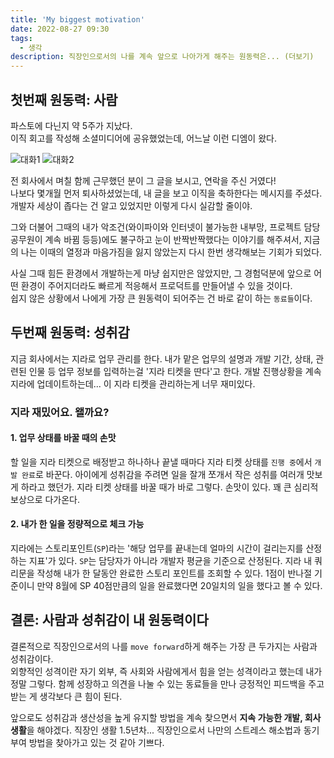 ```yaml
---
title: 'My biggest motivation'
date: 2022-08-27 09:30
tags:
  - 생각
description: 직장인으로서의 나를 계속 앞으로 나아가게 해주는 원동력은... (더보기)
---
```


## 첫번째 원동력: 사람

파스토에 다닌지 약 5주가 지났다.  
이직 회고를 작성해 소셜미디어에 공유했었는데, 어느날 이런 디엠이 왔다.

![대화1](/images/blog/2208/meet1.jpg)
![대화2](/images/blog/2208/meet2.jpg)

전 회사에서 며칠 함께 근무했던 분이 그 글을 보시고, 연락을 주신 거였다!  
나보다 몇개월 먼저 퇴사하셨었는데, 내 글을 보고 이직을 축하한다는 메시지를 주셨다.
개발자 세상이 좁다는 건 알고 있었지만 이렇게 다시 실감할 줄이야.

그와 더불어 그때의 내가 악조건(와이파이와 인터넷이 불가능한 내부망, 프로젝트 담당 공무원이 계속 바뀜 등등)에도 불구하고
눈이 반짝반짝했다는 이야기를 해주셔서, 지금의 나는 이때의 열정과 마음가짐을 잃지 않았는지 다시 한번 생각해보는 기회가 되었다.

사실 그때 힘든 환경에서 개발하는게 마냥 쉽지만은 않았지만,
그 경험덕분에 앞으로 어떤 환경이 주어지더라도 빠르게 적응해서 프로덕트를 만들어낼 수 있을 것이다.  
쉽지 않은 상황에서 나에게 가장 큰 원동력이 되어주는 건 바로 같이 하는 `동료들`이다.

## 두번째 원동력: 성취감

지금 회사에서는 지라로 업무 관리를 한다.
내가 맡은 업무의 설명과 개발 기간, 상태, 관련된 인물 등 업무 정보를 입력하는걸 '지라 티켓을 딴다'고 한다.
개발 진행상황을 계속 지라에 업데이트하는데... 이 지라 티켓을 관리하는게 너무 재미있다.

### 지라 재밌어요. 왤까요?

#### 1. 업무 상태를 바꿀 때의 손맛

할 일을 지라 티켓으로 배정받고 하나하나 끝낼 때마다 지라 티켓 상태를 `진행 중`에서 `개발 완료`로 바꾼다.
아이에게 성취감을 주려면 일을 잘개 쪼개서 작은 성취를 여러개 맛보게 하라고 했던가. 지라 티켓 상태를 바꿀 때가 바로 그렇다.
손맛이 있다. 꽤 큰 심리적 보상으로 다가온다.

#### 2. 내가 한 일을 정량적으로 체크 가능

지라에는 스토리포인트(`SP`)라는 '해당 업무를 끝내는데 얼마의 시간이 걸리는지를 산정하는 지표'가 있다.
`SP`는 담당자가 아니라 개발자 평균을 기준으로 산정된다.
지라 내 쿼리문을 작성해 내가 한 달동안 완료한 스토리 포인트를 조회할 수 있다.
1점이 반나절 기준이니 만약 8월에 SP 40점만큼의 일을 완료했다면 20일치의 일을 했다고 볼 수 있다.

## 결론: 사람과 성취감이 내 원동력이다

결론적으로 직장인으로서의 나를 `move forward`하게 해주는 가장 큰 두가지는 사람과 성취감이다.  
외향적인 성격이란 자기 외부, 즉 사회와 사람에게서 힘을 얻는 성격이라고 했는데 내가 정말 그렇다.
함께 성장하고 의견을 나눌 수 있는 동료들을 만나 긍정적인 피드백을 주고받는 게 생각보다 큰 힘이 된다.

앞으로도 성취감과 생산성을 높게 유지할 방법을 계속 찾으면서 **지속 가능한 개발, 회사 생활**을 해야겠다.
직장인 생활 1.5년차... 직장인으로서 나만의 스트레스 해소법과 동기부여 방법을 찾아가고 있는 것 같아 기쁘다.
